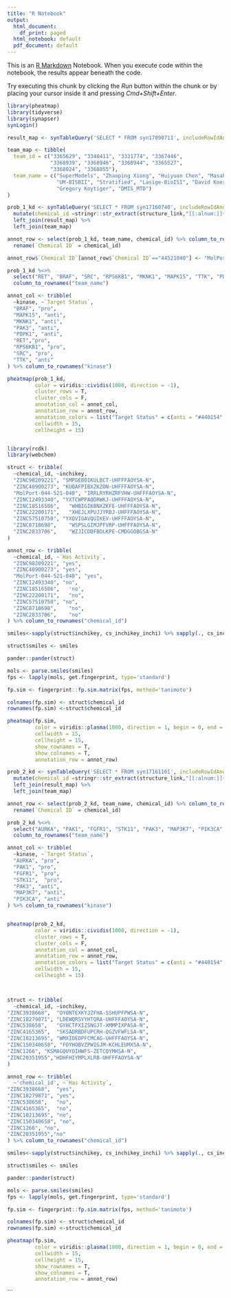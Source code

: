 ```yaml
---
title: "R Notebook"
output:
  html_document:
    df_print: paged
  html_notebook: default
  pdf_document: default
---
```


This is an [R Markdown](http://rmarkdown.rstudio.com) Notebook. When you execute code within the notebook, the results appear beneath the code. 

Try executing this chunk by clicking the *Run* button within the chunk or by placing your cursor inside it and pressing *Cmd+Shift+Enter*. 

```r
library(pheatmap)
library(tidyverse)
library(synapser)
synLogin()

result_map <- synTableQuery('SELECT * FROM syn17090711', includeRowIdAndRowVersion=F)$asDataFrame() 

team_map <- tibble(
  team_id = c("3365629", "3340411", "3331774", "3367446",
              "3368939", "3368946", "3368944", "3365527",
              "3368024", "3368855"),
  team_name = c("SuperModels", "Zhaoping Xiong", "Huiyuan Chen", "Masahiro Mochizuki", 
                "UM-BISBII", "Stratified", "Lasige-BioISI", "David Koes",
                "Gregory Koytiger", "DMIS_MTD")
)

prob_1_kd <- synTableQuery('SELECT * FROM syn17160740', includeRowIdAndRowVersion=F)$asDataFrame() %>% 
  mutate(chemical_id =stringr::str_extract(structure_link,"[[:alnum:]]+$")) %>% 
  left_join(result_map) %>% 
  left_join(team_map) 

annot_row <- select(prob_1_kd, team_name, chemical_id) %>% column_to_rownames("team_name") %>% 
  rename(`Chemical ID` = chemical_id) 

annot_row$`Chemical ID`[annot_row$`Chemical ID`=="44521040"] <- "MolPort-044-521-040"

prob_1_kd %<>% 
  select("RET", "BRAF", "SRC", "RPS6KB1", "MKNK1", "MAPK15", "TTK", "PDPK1", "PAK3", "team_name") %>%  
  column_to_rownames("team_name") 

annot_col <- tribble(
  ~kinase, ~`Target Status`,
  "BRAF", "pro",
  "MAPK15", "anti",
  "MKNK1", "anti",
  "PAK3", "anti",
  "PDPK1", "anti",
  "RET","pro",
  "RPS6KB1", "pro",
  "SRC", "pro",
  "TTK", "anti"
) %>% column_to_rownames("kinase") 

pheatmap(prob_1_kd, 
         color = viridis::cividis(1000, direction = -1), 
         cluster_rows = T, 
         cluster_cols = F, 
         annotation_col = annot_col,
         annotation_row = annot_row,
         annotation_colors = list("Target Status" = c(anti = "#440154", pro = "#EF767A")),
         cellwidth = 15, 
         cellheight = 15)



```

```r
library(rcdk)
library(webchem)

struct <- tribble(
  ~chemical_id, ~inchikey,
  "ZINC98209221", "SMPGEBOIKULBCT-UHFFFAOYSA-N",
  "ZINC40900273", "KUQAFPIBXZKZON-UHFFFAOYSA-N",
  "MolPort-044-521-040", "IRRLRYRHZRFVHW-UHFFFAOYSA-N",
  "ZINC12493340", "YXTCWPPAQDRWKJ-UHFFFAOYSA-N",
  "ZINC18516586",	"WHBIGIKBNXZKFE-UHFFFAOYSA-N",
  "ZINC22200171",	"XHEJLXPUJJYRBJ-UHFFFAOYSA-N",
  "ZINC57510750", "YXQVIGAVQUIKEV-UHFFFAOYSA-N",
  "ZINC8718698",	"WSPSLGIMJPFVRP-UHFFFAOYSA-N",
  "ZINC2833706",	"WZJICDDFBDLKPE-CMDGGOBGSA-N"
)

annot_row <- tribble(
  ~chemical_id, ~`Has Activity`,
  "ZINC98209221", "yes",
  "ZINC40900273", "yes",
  "MolPort-044-521-040", "yes",
  "ZINC12493340", "no",
  "ZINC18516586",	'no',
  "ZINC22200171",	"no",
  "ZINC57510750", "no",
  "ZINC8718698",	"no",
  "ZINC2833706",	"no"
) %>% column_to_rownames("chemical_id")

smiles<-sapply(struct$inchikey, cs_inchikey_inchi) %>% sapply(., cs_inchi_smiles)

struct$smiles <- smiles

pander::pander(struct)

mols <- parse.smiles(smiles)
fps <- lapply(mols, get.fingerprint, type='standard')

fp.sim <- fingerprint::fp.sim.matrix(fps, method='tanimoto')

colnames(fp.sim) <- struct$chemical_id
rownames(fp.sim) <-struct$chemical_id

pheatmap(fp.sim, 
         color = viridis::plasma(1000, direction = 1, begin = 0, end = 1), 
         cellwidth = 15, 
         cellheight = 15,
         show_rownames = T,
         show_colnames = T, 
         annotation_row = annot_row)

```



```r
prob_2_kd <- synTableQuery('SELECT * FROM syn17161161', includeRowIdAndRowVersion=F)$asDataFrame() %>% 
  mutate(chemical_id =stringr::str_extract(structure_link,"[[:alnum:]]+$")) %>% 
  left_join(result_map) %>% 
  left_join(team_map) 

annot_row <- select(prob_2_kd, team_name, chemical_id) %>% column_to_rownames("team_name") %>% 
  rename(`Chemical ID` = chemical_id) 

prob_2_kd %<>% 
  select("AURKA", "PAK1", "FGFR1", "STK11", "PAK3", "MAP3K7", "PIK3CA", "team_name") %>%  
  column_to_rownames("team_name") 

annot_col <- tribble(
  ~kinase, ~`Target Status`,
  "AURKA", "pro",
  "PAK1", "pro",
  "FGFR1", "pro",
  "STK11",  "pro",
  "PAK3", "anti",
  "MAP3K7", "anti",
  "PIK3CA", "anti"
) %>% column_to_rownames("kinase") 


pheatmap(prob_2_kd, 
         color = viridis::cividis(1000, direction = -1), 
         cluster_rows = T, 
         cluster_cols = F, 
         annotation_col = annot_col,
         annotation_row = annot_row,
         annotation_colors = list("Target Status" = c(anti = "#440154", pro = "#EF767A")),
         cellwidth = 15, 
         cellheight = 15)




```



```r

struct <- tribble(
  ~chemical_id, ~inchikey,
"ZINC3938668",	"OYONTEXKYJZFHA-SSHUPFPWSA-N",
"ZINC18279871",	"LDEWQRSYYHTQRA-UHFFFAOYSA-N",
"ZINC538658",	"GYHCTFXIZSNGJT-XMMPIXPASA-N",
"ZINC4165365",	"SKSADRBDFUPCRH-QGZVFWFLSA-N",
"ZINC10213695",	"WMXIOEDPFCMCAG-UHFFFAOYSA-N",
"ZINC150340658", "FOYHOBVZPWIGJM-KCHLEUMXSA-N",
"ZINC1266",	"KSMAGQUYOIHWFS-ZETCQYMHSA-N",
"ZINC20351955","HDHFHIYMPLXLRB-UHFFFAOYSA-N"
)

annot_row <- tribble(
  ~'chemical_id', ~`Has Activity`,
"ZINC3938668",	"yes",
"ZINC18279871",	"yes",
"ZINC538658",	"no",
"ZINC4165365",	"no",
"ZINC10213695",	"no",
"ZINC150340658", "no",
"ZINC1266",	"no",
"ZINC20351955","no"
) %>% column_to_rownames("chemical_id")

smiles<-sapply(struct$inchikey, cs_inchikey_inchi) %>% sapply(., cs_inchi_smiles)

struct$smiles <- smiles

pander::pander(struct)

mols <- parse.smiles(smiles)
fps <- lapply(mols, get.fingerprint, type='standard')

fp.sim <- fingerprint::fp.sim.matrix(fps, method='tanimoto')

colnames(fp.sim) <- struct$chemical_id
rownames(fp.sim) <-struct$chemical_id

pheatmap(fp.sim, 
         color = viridis::plasma(1000, direction = 1, begin = 0, end = 1), 
         cellwidth = 15, 
         cellheight = 15,
         show_rownames = T,
         show_colnames = T, 
         annotation_row = annot_row)

```
```

